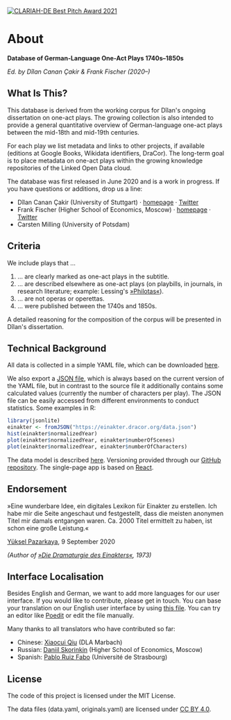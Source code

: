 <a href="https://dhd-blog.org/?p=15604">
  <img
    src="/clariah-best-pitch-2021.png"
    alt="CLARIAH-DE Best Pitch Award 2021"
    style={{width: '120px', float: 'right'}}
  />
</a>

# About

**Database of German-Language One-Act Plays 1740s–1850s**

*Ed. by Dîlan Canan Çakir & Frank Fischer (2020–)*

## What Is This?

This database is derived from the working corpus for Dîlan's ongoing
dissertation on one-act plays. The growing collection is also intended to
provide a general quantitative overview of German-language one-act plays between
the mid-18th and mid-19th centuries.

For each play we list metadata and links to other projects, if available
(editions at Google Books, Wikidata identifiers, DraCor). The long-term goal is
to place metadata on one-act plays within the growing knowledge repositories of
the Linked Open Data cloud.

The database was first released in June 2020 and is a work in progress. If you
have questions or additions, drop us a line:

* Dîlan Canan Çakir (University of Stuttgart) ·
  [homepage](https://www.ilw.uni-stuttgart.de/institut/team/Cakir-00001/) ·
  [Twitter](https://twitter.com/DilanCkr)
* Frank Fischer (Higher School of Economics, Moscow) ·
  [homepage](https://lehkost.github.io/) ·
  [Twitter](https://twitter.com/umblaetterer)
* Carsten Milling (University of Potsdam)

## Criteria

We include plays that …

1. … are clearly marked as one-act plays in the subtitle.
2. … are described elsewhere as one-act plays (on playbills, in journals, in
     research literature; example: Lessing's [»Philotas«](lessing-philotas)).
3. … are not operas or operettas.
4. … were published between the 1740s and 1850s.

A detailed reasoning for the composition of the corpus will be presented in
Dîlan's dissertation.

## Technical Background

All data is collected in a simple YAML file, which can be downloaded
<a href="https://raw.githubusercontent.com/dracor-org/einakter/main/data.yaml" download="einakter.yml">here</a>.

We also export a [JSON file](https://einakter.dracor.org/data.json), which is
always based on the current version of the YAML file, but in contrast to the
source file it additionally contains some calculated values (currently the
number of characters per play). The JSON file can be easily accessed from
different environments to conduct statistics. Some examples in R:

```R
library(jsonlite)
einakter <- fromJSON("https://einakter.dracor.org/data.json")
hist(einakter$normalizedYear)
plot(einakter$normalizedYear, einakter$numberOfScenes)
plot(einakter$normalizedYear, einakter$numberOfCharacters)
```

The data model is described <a href="https://github.com/dracor-org/einakter/wiki">here</a>.
Versioning provided through our
[GitHub repository](https://github.com/dracor-org/einakter). The single-page app
is based on [React](https://reactjs.org/).

## Endorsement

»Eine wunderbare Idee, ein digitales Lexikon für Einakter zu erstellen. Ich habe mir die Seite angeschaut und festgestellt, dass die meisten anonymen Titel mir damals entgangen waren. Ca. 2000 Titel ermittelt zu haben, ist schon eine große Leistung.«

[Yüksel Pazarkaya](https://de.wikipedia.org/wiki/Yüksel_Pazarkaya), 9 September 2020

*(Author of [»Die Dramaturgie des Einakters«](https://archive.org/details/diedramaturgiede0000paza), 1973)*

## Interface Localisation

Besides English and German, we want to add more languages for our user interface. If you would like to contribute, please get in touch. You can base your translation on our English user interface by using [this file](https://github.com/dracor-org/einakter/blob/main/src/locales/en/messages.po). You can try an editor like [Poedit](https://poedit.net/) or edit the file manually.

Many thanks to all translators who have contributed so far:

* Chinese: [Xiaocui Qiu](https://www.dla-marbach.de/ueber-uns/mitarbeiterinnen-und-mitarbeiter/alle-mitarbeiterinnen-und-mitarbeiter/detail/14621/) (DLA Marbach)
* Russian: [Daniil Skorinkin](https://www.hse.ru/en/staff/skorinkin) (Higher School of Economics, Moscow)
* Spanish: [Pablo Ruiz Fabo](https://lilpa.unistra.fr/theme-1-lexiques-discours-et-transpositions/membres/enseignants-chercheurs/ruiz-fabo-pablo/) (Université de Strasbourg)

## License

The code of this project is licensed under the MIT License.

The data files (data.yaml, originals.yaml) are licensed under
[CC BY 4.0](https://creativecommons.org/licenses/by/4.0/).
